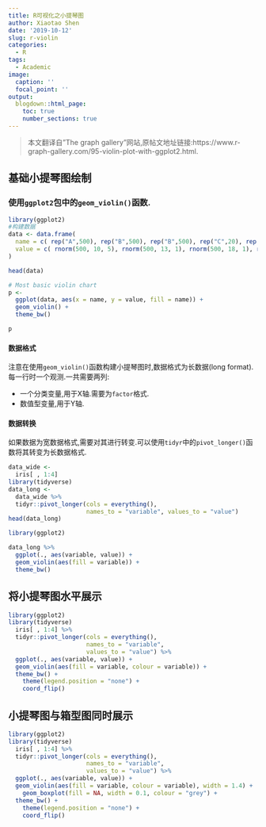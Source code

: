 ```yaml
---
title: R可视化之小提琴图
author: Xiaotao Shen
date: '2019-10-12'
slug: r-violin
categories:
  - R
tags:
  - Academic
image:
  caption: ''
  focal_point: ''
output:
  blogdown::html_page:
    toc: true
    number_sections: true
---
```


> 本文翻译自"The graph gallery"网站,原帖文地址链接:https://www.r-graph-gallery.com/95-violin-plot-with-ggplot2.html.

## 基础小提琴图绘制

### 使用`ggplot2`包中的`geom_violin()`函数.

```r
library(ggplot2)
#构建数据
data <- data.frame(
  name = c( rep("A",500), rep("B",500), rep("B",500), rep("C",20), rep('D', 100)),
  value = c( rnorm(500, 10, 5), rnorm(500, 13, 1), rnorm(500, 18, 1), rnorm(20, 25, 4), rnorm(100, 12, 1) )
)

head(data)

# Most basic violin chart
p <- 
  ggplot(data, aes(x = name, y = value, fill = name)) + 
  geom_violin() +
  theme_bw()

p
```

#### 数据格式

注意在使用`geom_violin()`函数构建小提琴图时,数据格式为长数据(long format).每一行时一个观测.一共需要两列:

* 一个分类变量,用于X轴.需要为`factor`格式.   
* 数值型变量,用于Y轴.

#### 数据转换

如果数据为宽数据格式,需要对其进行转变.可以使用`tidyr`中的`pivot_longer()`函数将其转变为长数据格式.

```r
data_wide <- 
  iris[ , 1:4]
library(tidyverse)
data_long <- 
  data_wide %>% 
  tidyr::pivot_longer(cols = everything(), 
                      names_to = "variable", values_to = "value")
head(data_long)

library(ggplot2)

data_long %>% 
  ggplot(., aes(variable, value)) +
  geom_violin(aes(fill = variable)) +
  theme_bw()

```


## 将小提琴图水平展示

```r
library(ggplot2)
library(tidyverse)
  iris[ , 1:4] %>% 
  tidyr::pivot_longer(cols = everything(), 
                      names_to = "variable",
                      values_to = "value") %>% 
  ggplot(., aes(variable, value)) +
  geom_violin(aes(fill = variable, colour = variable)) +
  theme_bw() +
    theme(legend.position = "none") +
    coord_flip()
```

## 小提琴图与箱型图同时展示

```r
library(ggplot2)
library(tidyverse)
  iris[ , 1:4] %>% 
  tidyr::pivot_longer(cols = everything(), 
                      names_to = "variable",
                      values_to = "value") %>% 
  ggplot(., aes(variable, value)) +
  geom_violin(aes(fill = variable, colour = variable), width = 1.4) +
    geom_boxplot(fill = NA, width = 0.1, colour = "grey") +
  theme_bw() +
    theme(legend.position = "none") +
    coord_flip()
```

